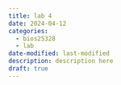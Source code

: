```yaml
---
title: lab 4
date: 2024-04-12
categories: 
  - bios25328
  - lab
date-modified: last-modified
description: description here
draft: true
---
```

